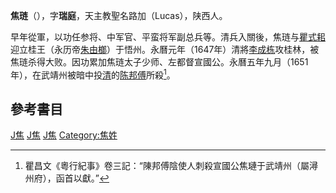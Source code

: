 {{Otheruses|焦琏 (消歧义)}}
'''焦琏'''（{{Bd|1599年||1651年||J}}），字'''瑞庭'''，天主教聖名路加（Lucas），陕西人。

早年從軍，以功任参将、中军官、平蛮将军副总兵等。清兵入關後，焦琏与[[瞿式耜|瞿式耜]]迎立桂王（永历帝[[朱由榔|朱由榔]]）于悟州。永曆元年（1647年）清將[[李成栋|李成栋]]攻桂林，被焦琏杀得大败。因功累加焦琏太子少师、左都督宣國公。永曆五年九月（1651年），在武靖州被暗中投[[清|清]]的[[陈邦傅|陈邦傅]]所殺<ref>瞿昌文《粵行紀事》卷三記：“陳邦傅陰使人刺殺宣國公焦璉于武靖州（屬潯州府），函首以獻。”</ref>。

==參考書目==
{{reflist}}

[[Category:明朝軍事人物|J焦]]
[[Category:明朝天主教徒|J焦]]
[[Category:陕西人|J焦]]
[[Category:焦姓|Category:焦姓]]